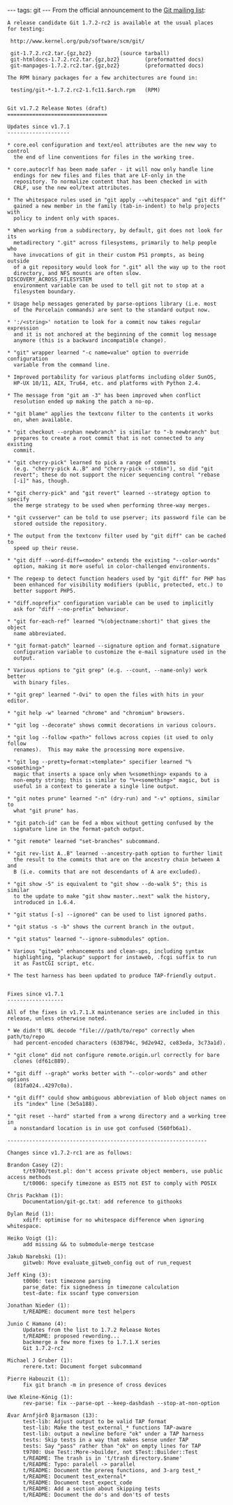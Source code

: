 ---
tags: git
---
From the official announcement to the [[Git mailing list]]:

<pre>A release candidate Git 1.7.2-rc2 is available at the usual places
for testing:

 http://www.kernel.org/pub/software/scm/git/

 git-1.7.2.rc2.tar.{gz,bz2}			(source tarball)
 git-htmldocs-1.7.2.rc2.tar.{gz,bz2}		(preformatted docs)
 git-manpages-1.7.2.rc2.tar.{gz,bz2}		(preformatted docs)

The RPM binary packages for a few architectures are found in:

 testing/git-*-1.7.2.rc2-1.fc11.$arch.rpm	(RPM)


Git v1.7.2 Release Notes (draft)
================================

Updates since v1.7.1
--------------------

* core.eol configuration and text/eol attributes are the new way to control
  the end of line conventions for files in the working tree.

* core.autocrlf has been made safer - it will now only handle line
  endings for new files and files that are LF-only in the
  repository. To normalize content that has been checked in with
  CRLF, use the new eol/text attributes.

* The whitespace rules used in "git apply --whitespace" and "git diff"
  gained a new member in the family (tab-in-indent) to help projects with
  policy to indent only with spaces.

* When working from a subdirectory, by default, git does not look for its
  metadirectory ".git" across filesystems, primarily to help people who
  have invocations of git in their custom PS1 prompts, as being outside
  of a git repository would look for ".git" all the way up to the root
  directory, and NFS mounts are often slow.  DISCOVERY_ACROSS_FILESYSTEM
  environment variable can be used to tell git not to stop at a
  filesystem boundary.

* Usage help messages generated by parse-options library (i.e. most
  of the Porcelain commands) are sent to the standard output now.

* ':/<string>' notation to look for a commit now takes regular expression
  and it is not anchored at the beginning of the commit log message
  anymore (this is a backward incompatible change).

* "git" wrapper learned "-c name=value" option to override configuration
  variable from the command line.

* Improved portability for various platforms including older SunOS,
  HP-UX 10/11, AIX, Tru64, etc. and platforms with Python 2.4.

* The message from "git am -3" has been improved when conflict
  resolution ended up making the patch a no-op.

* "git blame" applies the textconv filter to the contents it works
  on, when available.

* "git checkout --orphan newbranch" is similar to "-b newbranch" but
  prepares to create a root commit that is not connected to any existing
  commit.

* "git cherry-pick" learned to pick a range of commits
  (e.g. "cherry-pick A..B" and "cherry-pick --stdin"), so did "git
  revert"; these do not support the nicer sequencing control "rebase
  [-i]" has, though.

* "git cherry-pick" and "git revert" learned --strategy option to specify
  the merge strategy to be used when performing three-way merges.

* "git cvsserver" can be told to use pserver; its password file can be
  stored outside the repository.

* The output from the textconv filter used by "git diff" can be cached to
  speed up their reuse.

* "git diff --word-diff=<mode>" extends the existing "--color-words"
  option, making it more useful in color-challenged environments.

* The regexp to detect function headers used by "git diff" for PHP has
  been enhanced for visibility modifiers (public, protected, etc.) to
  better support PHP5.

* "diff.noprefix" configuration variable can be used to implicitly
  ask for "diff --no-prefix" behaviour.

* "git for-each-ref" learned "%(objectname:short)" that gives the object
  name abbreviated.

* "git format-patch" learned --signature option and format.signature
  configuration variable to customize the e-mail signature used in the
  output.

* Various options to "git grep" (e.g. --count, --name-only) work better
  with binary files.

* "git grep" learned "-Ovi" to open the files with hits in your editor.

* "git help -w" learned "chrome" and "chromium" browsers.

* "git log --decorate" shows commit decorations in various colours.

* "git log --follow <path>" follows across copies (it used to only follow
  renames).  This may make the processing more expensive.

* "git log --pretty=format:<template>" specifier learned "% <something>"
  magic that inserts a space only when %<something> expands to a
  non-empty string; this is similar to "%+<something>" magic, but is
  useful in a context to generate a single line output.

* "git notes prune" learned "-n" (dry-run) and "-v" options, similar to
  what "git prune" has.

* "git patch-id" can be fed a mbox without getting confused by the
  signature line in the format-patch output.

* "git remote" learned "set-branches" subcommand.

* "git rev-list A..B" learned --ancestry-path option to further limit
  the result to the commits that are on the ancestry chain between A and
  B (i.e. commits that are not descendants of A are excluded).

* "git show -5" is equivalent to "git show --do-walk 5"; this is similar
  to the update to make "git show master..next" walk the history,
  introduced in 1.6.4.

* "git status [-s] --ignored" can be used to list ignored paths.

* "git status -s -b" shows the current branch in the output.

* "git status" learned "--ignore-submodules" option.

* Various "gitweb" enhancements and clean-ups, including syntax
  highlighting, "plackup" support for instaweb, .fcgi suffix to run
  it as FastCGI script, etc.

* The test harness has been updated to produce TAP-friendly output.


Fixes since v1.7.1
------------------

All of the fixes in v1.7.1.X maintenance series are included in this
release, unless otherwise noted.

* We didn't URL decode "file:///path/to/repo" correctly when path/to/repo
  had percent-encoded characters (638794c, 9d2e942, ce83eda, 3c73a1d).

* "git clone" did not configure remote.origin.url correctly for bare
  clones (df61c889).

* "git diff --graph" works better with "--color-words" and other options
  (81fa024..4297c0a).

* "git diff" could show ambiguous abbreviation of blob object names on
  its "index" line (3e5a188).

* "git reset --hard" started from a wrong directory and a working tree in
  a nonstandard location is in use got confused (560fb6a1).

----------------------------------------------------------------

Changes since v1.7.2-rc1 are as follows:

Brandon Casey (2):
     t/t9700/test.pl: don't access private object members, use public access methods
     t/t0006: specify timezone as EST5 not EST to comply with POSIX

Chris Packham (1):
     Documentation/git-gc.txt: add reference to githooks

Dylan Reid (1):
     xdiff: optimise for no whitespace difference when ignoring whitespace.

Heiko Voigt (1):
     add missing && to submodule-merge testcase

Jakub Narebski (1):
     gitweb: Move evaluate_gitweb_config out of run_request

Jeff King (3):
     t0006: test timezone parsing
     parse_date: fix signedness in timezone calculation
     test-date: fix sscanf type conversion

Jonathan Nieder (1):
     t/README: document more test helpers

Junio C Hamano (4):
     Updates from the list to 1.7.2 Release Notes
     t/README: proposed rewording...
     backmerge a few more fixes to 1.7.1.X series
     Git 1.7.2-rc2

Michael J Gruber (1):
     rerere.txt: Document forget subcommand

Pierre Habouzit (1):
     fix git branch -m in presence of cross devices

Uwe Kleine-König (1):
     rev-parse: fix --parse-opt --keep-dashdash --stop-at-non-option

Ævar Arnfjörð Bjarmason (13):
     test-lib: Adjust output to be valid TAP format
     test-lib: Make the test_external_* functions TAP-aware
     test-lib: output a newline before "ok" under a TAP harness
     tests: Skip tests in a way that makes sense under TAP
     tests: Say "pass" rather than "ok" on empty lines for TAP
     t9700: Use Test::More->builder, not $Test::Builder::Test
     t/README: The trash is in 't/trash directory.$name'
     t/README: Typo: paralell -> parallel
     t/README: Document the prereq functions, and 3-arg test_*
     t/README: Document test_external*
     t/README: Document test_expect_code
     t/README: Add a section about skipping tests
     t/README: Document the do's and don'ts of tests</pre>
